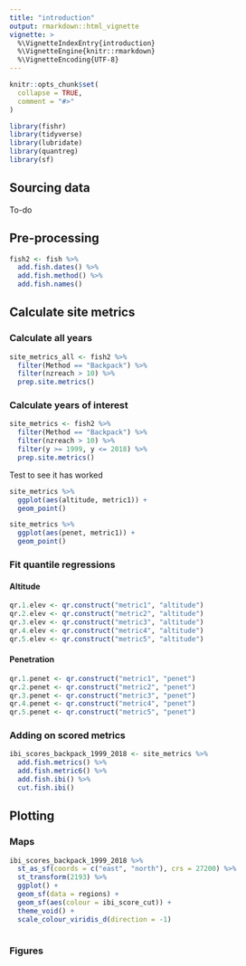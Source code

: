 ```yaml
---
title: "introduction"
output: rmarkdown::html_vignette
vignette: >
  %\VignetteIndexEntry{introduction}
  %\VignetteEngine{knitr::rmarkdown}
  %\VignetteEncoding{UTF-8}
---
```


```r
knitr::opts_chunk$set(
  collapse = TRUE,
  comment = "#>"
)
```

```r
library(fishr)
library(tidyverse)
library(lubridate)
library(quantreg)
library(sf)
```

## Sourcing data

To-do

## Pre-processing

```r
fish2 <- fish %>%
  add.fish.dates() %>% 
  add.fish.method() %>% 
  add.fish.names()
```

## Calculate site metrics

### Calculate all years

```r
site_metrics_all <- fish2 %>% 
  filter(Method == "Backpack") %>% 
  filter(nzreach > 10) %>% 
  prep.site.metrics()
```


### Calculate years of interest

```r
site_metrics <- fish2 %>% 
  filter(Method == "Backpack") %>% 
  filter(nzreach > 10) %>% 
  filter(y >= 1999, y <= 2018) %>% 
  prep.site.metrics()
```

Test to see it has worked

```r
site_metrics %>% 
  ggplot(aes(altitude, metric1)) +
  geom_point()

site_metrics %>% 
  ggplot(aes(penet, metric1)) +
  geom_point()
```

### Fit quantile regressions

#### Altitude

```r
qr.1.elev <- qr.construct("metric1", "altitude")
qr.2.elev <- qr.construct("metric2", "altitude")
qr.3.elev <- qr.construct("metric3", "altitude")
qr.4.elev <- qr.construct("metric4", "altitude")
qr.5.elev <- qr.construct("metric5", "altitude")
```

#### Penetration

```r
qr.1.penet <- qr.construct("metric1", "penet")
qr.2.penet <- qr.construct("metric2", "penet")
qr.3.penet <- qr.construct("metric3", "penet")
qr.4.penet <- qr.construct("metric4", "penet")
qr.5.penet <- qr.construct("metric5", "penet")
```

### Adding on scored metrics
```r
ibi_scores_backpack_1999_2018 <- site_metrics %>% 
  add.fish.metrics() %>% 
  add.fish.metric6() %>% 
  add.fish.ibi() %>% 
  cut.fish.ibi()
```


## Plotting

### Maps

```r
ibi_scores_backpack_1999_2018 %>% 
  st_as_sf(coords = c("east", "north"), crs = 27200) %>% 
  st_transform(2193) %>% 
  ggplot() +
  geom_sf(data = regions) +
  geom_sf(aes(colour = ibi_score_cut)) +
  theme_void() +
  scale_colour_viridis_d(direction = -1)
  
```

### Figures


